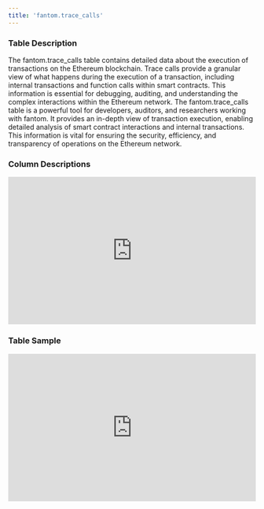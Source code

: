 ```yaml
---
title: 'fantom.trace_calls'
---
```


### Table Description
The fantom.trace_calls table contains detailed data about the execution of transactions on the Ethereum blockchain. Trace calls provide a granular view of what happens during the execution of a transaction, including internal transactions and function calls within smart contracts. This information is essential for debugging, auditing, and understanding the complex interactions within the Ethereum network.
The fantom.trace_calls table is a powerful tool for developers, auditors, and researchers working with fantom. It provides an in-depth view of transaction execution, enabling detailed analysis of smart contract interactions and internal transactions. This information is vital for ensuring the security, efficiency, and transparency of operations on the Ethereum network.

### Column Descriptions

<div>
    <iframe
        src="http://127.0.0.1:3000/columns/fantom.trace_calls"
        width="100%"
        height="300px"
        frameBorder="0"
        scrolling="no"
    ></iframe>
</div>

### Table Sample

<div>
    <iframe
        src="http://127.0.0.1:3000/data/fantom.trace_calls"
        width="100%"
        height="300px"
        frameBorder="0"
        scrolling="no"
    ></iframe>
</div>
